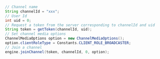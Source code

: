<PlatformWrapper platform="android">

```java
// Channel name
String channelId = "xxx";
// User Id
int uid = 0;
// Request a token from the server corresponding to channelId and uid
String token = getToken(channelId, uid);
// Set channel media options
ChannelMediaOptions option = new ChannelMediaOptions();
option.clientRoleType = Constants.CLIENT_ROLE_BROADCASTER;
// Join a channel
engine.joinChannel(token, channelId, 0, option);
```

</PlatformWrapper>
